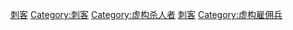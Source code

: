 {{commonscat|Fictional assassins}}
[[Category:各職業虛構角色|刺客]]
[[Category:刺客|Category:刺客]][[Category:虚构杀人者|Category:虚构杀人者]]
[[Category:虛構恐怖主義|刺客]]
[[Category:虚构雇佣兵|Category:虚构雇佣兵]]
